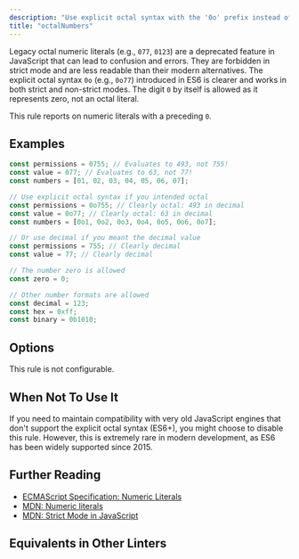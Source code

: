 ```yaml
---
description: "Use explicit octal syntax with the '0o' prefix instead of legacy octal numeric literals."
title: "octalNumbers"
---
```



<RuleSummary plugin="ts" rule="octalNumbers" />

Legacy octal numeric literals (e.g., `077`, `0123`) are a deprecated feature in JavaScript that can lead to confusion and errors.
They are forbidden in strict mode and are less readable than their modern alternatives.
The explicit octal syntax `0o` (e.g., `0o77`) introduced in ES6 is clearer and works in both strict and non-strict modes.
The digit `0` by itself is allowed as it represents zero, not an octal literal.

This rule reports on numeric literals with a preceding `0`.

## Examples

<Tabs>
<TabItem label="❌ Incorrect">

```ts
const permissions = 0755; // Evaluates to 493, not 755!
const value = 077; // Evaluates to 63, not 77!
const numbers = [01, 02, 03, 04, 05, 06, 07];
```

</TabItem>
<TabItem label="✅ Correct">

```ts
// Use explicit octal syntax if you intended octal
const permissions = 0o755; // Clearly octal: 493 in decimal
const value = 0o77; // Clearly octal: 63 in decimal
const numbers = [0o1, 0o2, 0o3, 0o4, 0o5, 0o6, 0o7];

// Or use decimal if you meant the decimal value
const permissions = 755; // Clearly decimal
const value = 77; // Clearly decimal

// The number zero is allowed
const zero = 0;

// Other number formats are allowed
const decimal = 123;
const hex = 0xff;
const binary = 0b1010;
```

</TabItem>
</Tabs>

## Options

This rule is not configurable.

## When Not To Use It

If you need to maintain compatibility with very old JavaScript engines that don't support the explicit octal syntax (ES6+), you might choose to disable this rule.
However, this is extremely rare in modern development, as ES6 has been widely supported since 2015.

## Further Reading

- [ECMAScript Specification: Numeric Literals](https://tc39.es/ecma262/#sec-literals-numeric-literals)
- [MDN: Numeric literals](https://developer.mozilla.org/en-US/docs/Web/JavaScript/Reference/Lexical_grammar#numeric_literals)
- [MDN: Strict Mode in JavaScript](https://developer.mozilla.org/en-US/docs/Web/JavaScript/Reference/Strict_mode)

## Equivalents in Other Linters

<RuleEquivalents pluginId="ts" ruleId="octalNumbers" />

